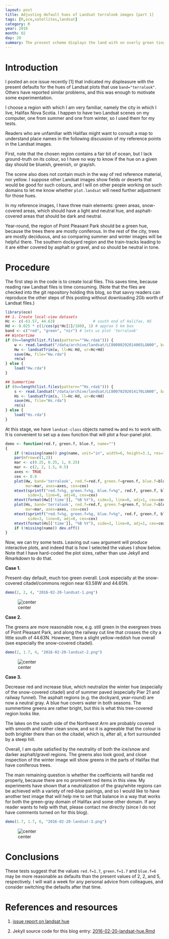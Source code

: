 ```yaml
---
layout: post
title: Adjusting default hues of Landsat terralook images [part 1]
tags: [R,oce,satellites,landsat]
category: R
year: 2016
month: 02
day: 20
summary: The present scheme displays the land with on overly green tinge.
---
```


# Introduction

I posted an oce issue recently [1] that indicated my displeasure with the
present defaults for the hues of Landsat plots that use `band="terralook"`.
Others have reported similar problems, and this was enough to motivate some
experimentation.

I choose a region with which I am very familiar, namely the city in which I
live, Halifax Nova Scotia. I happen to have two Landsat scenes on my computer,
one from summer and one from winter, so I used them for my tests.

Readers who are unfamiliar with Halifax might want to consult a map to
understand place names in the following discussion of my reference points in
the Landsat images.

First, note that the chosen region contains a fair bit of ocean, but I lack
ground-truth on its colour, so I have no way to know if the hue on a given day
should be blueish, greenish, or grayish.

The scene also does not contain much in the way of red reference material, nor
yellow. I suppose other Landsat images show fields or deserts that would be
good for such colours, and I will on other people working on such domains to
let me know whether `plot.landsat` will need further adjustment for those hues.

In my reference images, I have three main elements: green areas, snow-covered
areas, which should have a light and neutral hue, and asphalt-covered areas
that should be dark and neutral.

Year-round, the region of Point Pleasant Park should be a green hue, because
the trees there are mostly coniferous. In the rest of the city, trees are
mostly deciduous, and so comparing summer and winter images will be helpful
there. The southern dockyard region and the train-tracks leading to it are
either covered by asphalt or gravel, and so should be neutral in tone.

# Procedure

The first step in the code is to create local files. This saves time, because
reading raw Landsat files is time consuming. (Note that the files are checked
into the git repository holding this blog, so that savvy readers can reproduce
the other steps of this posting without downloading 2Gb worth of Landsat
files.)

```r
library(oce)
## 1. Create local-view datasets
Hc <- c(-63.57, 44.63)                 # south end of Halifax, NS
Hd <- 0.025 * c(1/cos(pi*Hc[2]/180), 1) # approx 5 km box
band <- c("red", "green", "nir") # lets us plot 'terralook'
## Wintertime
if (0==length(list.files(pattern="^Hw.rda$"))) {
    w <- read.landsat("/data/archive/landsat/LC80080292014065LGN00", band=band)
    Hw <- landsatTrim(w, ll=Hc-Hd, ur=Hc+Hd)
    save(Hw, file="Hw.rda")
    rm(w)
} else {
    load("Hw.rda")
}

## Summertime
if (0==length(list.files(pattern="^Hs.rda$"))) {
    s <- read.landsat("/data/archive/landsat/LC80070292014170LGN00", band=band)
    Hs <- landsatTrim(s, ll=Hc-Hd, ur=Hc+Hd)
    save(Hs, file="Hs.rda")
    rm(s)
} else {
    load("Hs.rda")
}
```

At this stage, we have `landsat-class` objects named `Hw` and `Hs` to work
with. It is convenient to set up a `demo` function that will plot a four-panel
plot.
```r
demo <- function(red.f, green.f, blue.f, name="")
{
    if (!missing(name)) png(name, unit="in", width=6, height=3.1, res=150)
    par(mfrow=c(1,2))
    mar <- c(0.25, 0.25, 1, 0.25)
    mar <- c(2, 2, 1.5, 0.5)
    axes <- TRUE
    cex <- 0.8
    plot(Hw, band='terralook', red.f=red.f, green.f=green.f, blue.f=blue.f,
         mar=mar, axes=axes, cex=cex)
    mtext(sprintf("red.f=%g, green.f=%g, blue.f=%g", red.f, green.f, blue.f),
          side=3, line=0, adj=0, cex=cex)
    mtext(format(Hw[['time']], "%B %Y"), side=3, line=0, adj=1, cex=cex)
    plot(Hs, band='terralook', red.f=red.f, green.f=green.f, blue.f=blue.f,
         mar=mar, axes=axes, cex=cex)
    mtext(sprintf("red.f=%g, green.f=%g, blue.f=%g", red.f, green.f, blue.f),
          side=3, line=0, adj=0, cex=cex)
    mtext(format(Hs[['time']], "%B %Y"), side=3, line=0, adj=1, cex=cex)
    if (!missing(name)) dev.off()
}
```

Now, we can try some tests. Leaving out `name` argument will produce
interactive plots, and indeed that is how I selected the values I show below.
Note that I have hard-coded the plot sizes, rather than use Jekyll and
Rmarkdown to do that.

**Case 1.**

Present-day default, much too green overall. Look especially at the
snow-covered citadel/commons region near 63.58W and 44.65N.

```r
demo(2, 2, 4, "2016-02-20-landsat-1.png")
```
![center](https://dankelley.github.io/figs/2016-02-20-landsat-1.png) 

**Case 2.**

The greens are more reasonable now, e.g. still green in the evergreen trees of
Point Pleasant Park, and along the railway cut line that crosses the city a
little south of 44.63N. However, there a slight yellow-reddish hue overall (see
especially the snow-covered citadel).

```r
demo(2, 1.7, 4, "2016-02-20-landsat-2.png")
```
![center](https://dankelley.github.io/figs/2016-02-20-landsat-2.png) 

**Case 3.**

Decrease red and increase blue, which neutralize the winter hue (especially of
the snow-covered citadel) and of summer paved (especially Pier 21 and railway
funnel).  The asphalt regions (e.g. the dockyard, year-round) are now a neutral
gray.  A blue hue covers water in both seasons. The summertime greens are
rather bright, but this is what this tree-covered region looks like.

The lakes on the south side of the Northwest Arm are probably covered with
smooth and rather clean snow, and so it is agreeable that the colour is both
brighter there than on the citadel, which is, after all, a fort surrounded by a
steep hill.

Overall, I am quite satisfied by the neutrality of both the ice/snow and darker
asphalt/gravel regions.  The greens also look good, and close inspection of the
winter image will show greens in the parts of Halifax that have coniferous
trees.

The main remaining question is whether the coefficients will handle red
properly, because there are no prominent red items in this view.  My
experiments have shown that a neutralization of the gray/white regions can be
achieved with a variety of red-blue pairings, and so I would like to have
another test image that will help me to set that balance in a way that works
for both the green-gray domain of Halifax and some other domain.  If any reader
wants to help with that, please contact me directly (since I do not have
comments turned on for this blog).

```r
demo(1.7, 1.7, 6, "2016-02-20-landsat-3.png")
```
![center](https://dankelley.github.io/figs/2016-02-20-landsat-3.png) 

# Conclusions

These tests suggest that the values `red.f=1.7`, `green.f=1.7` and `blue.f=6`
may be more reasonable as defaults than the present values of 2, 2, and 5,
respectively.  I will wait a week for any personal advice from colleagues, and
consider switching the defaults after that time.

# References and resources

1. [issue report on landsat hue](https://github.com/dankelley/oce/issues/874)

2. Jekyll source code for this blog entry: [2016-02-20-landsat-hue.Rmd](https://raw.github.com/dankelley/dankelley.github.io/master/assets/2016-02-20-landsat-hue.Rmd)
